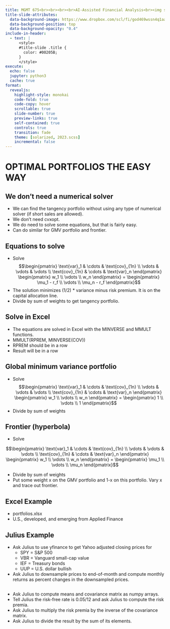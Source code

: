 ```yaml
---
title: MGMT 675<br><br><br><br>AI-Assisted Financial Analysis<br><img src="RiceBusiness-transparent-logo-sm.png"  height=100>
title-slide-attributes:
  data-background-image: https://www.dropbox.com/scl/fi/god469wssn4q1aacbfafs/image5.webp?rlkey=ayiiyc8qa1lgkse6si8ouawcq&dl=1
  data-background-position: top
  data-background-opacity: "0.4"
include-in-header:
  - text: |
      <style>
      #title-slide .title {
        color: #00205B;
      }
      </style>
execute:
  echo: false
  jupyter: python3
  cache: true
format: 
  revealjs:
    highlight-style: monokai
    code-fold: true
    code-copy: hover
    scrollable: true
    slide-number: true
    preview-links: true
    self-contained: true
    controls: true
    transition: fade
    theme: [solarized, 2023.scss]
    incremental: false
---
```


# OPTIMAL PORTFOLIOS THE EASY WAY
   
## We don't need a numerical solver

- We can find the tangency portfolio without using any type of numerical solver (if short sales are allowed).
- We don't need cvxopt.
- We do need to solve some equations, but that is fairly easy.
- Can do similar for GMV portfolio and frontier.

## Equations to solve

- Solve
$$\begin{pmatrix} \text{var}_1 & \cdots & \text{cov}_{1n} \\
\vdots & \vdots & \vdots \\
\text{cov}_{1n} & \cdots & \text{var}_n 
\end{pmatrix} \begin{pmatrix} w_1 \\ \vdots \\ w_n \end{pmatrix} = \begin{pmatrix} \mu_1 - r_f \\ \vdots \\ \mu_n - r_f \end{pmatrix}$$
- The solution minimizes (1/2) * variance minus risk premium.  It is on the capital allocation line.
- Divide by sum of weights to get tangency portfolio.

## Solve in Excel

- The equations are solved in Excel with the MINVERSE and MMULT functions.
- MMULT(RPREM, MINVERSE(COV))
- RPREM should be in a row
- Result will be in a row


## Global minimum variance portfolio

- Solve
$$\begin{pmatrix} \text{var}_1 & \cdots & \text{cov}_{1n} \\
\vdots & \vdots & \vdots \\
\text{cov}_{1n} & \cdots & \text{var}_n 
\end{pmatrix} \begin{pmatrix} w_1 \\ \vdots \\ w_n \end{pmatrix} = \begin{pmatrix} 1 \\ \vdots \\ 1 \end{pmatrix}$$
- Divide by sum of weights

## Frontier (hyperbola)

- Solve

$$\begin{pmatrix} \text{var}_1 & \cdots & \text{cov}_{1n} \\
\vdots & \vdots & \vdots \\
\text{cov}_{1n} & \cdots & \text{var}_n 
\end{pmatrix} \begin{pmatrix} w_1 \\ \vdots \\ w_n \end{pmatrix} = \begin{pmatrix} \mu_1 \\ \vdots \\ \mu_n \end{pmatrix}$$

- Divide by sum of weights
- Put some weight x on the GMV portfolio and 1-x on this portfolio. Vary x and trace out frontier.

## Excel Example

- portfolios.xlsx
- U.S., developed, and emerging from Applied Finance

## Julius Example

- Ask Julius to use yfinance to get Yahoo adjusted closing prices for
  - SPY = S&P 500
  - VBR = Vanguard small-cap value
  - IEF = Treasury bonds
  - UUP = U.S. dollar bullish
- Ask Julius to downsample prices to end-of-month and compute monthly returns as percent changes in the downsampled prices.


##

- Ask Julius to compute means and covariance matrix as numpy arrays.
- Tell Julius the risk-free rate is 0.05/12 and ask Julius to compute the risk premia.
- Ask Julius to multiply the risk premia by the inverse of the covariance matrix.
- Ask Julius to divide the result by the sum of its elements.